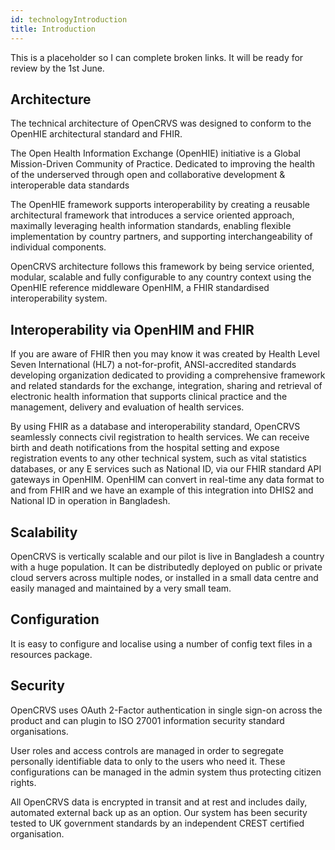 ```yaml
---
id: technologyIntroduction
title: Introduction
---
```



This is a placeholder so I can complete broken links. It will be ready for review by the 1st June.

## Architecture

The technical architecture of OpenCRVS was designed to conform to the OpenHIE architectural standard and FHIR.

The Open Health Information Exchange (OpenHIE) initiative is a Global Mission-Driven Community of Practice. Dedicated to improving the health of the underserved through open and collaborative development & interoperable data standards

The OpenHIE framework supports interoperability by creating a reusable architectural framework that introduces a service oriented approach, maximally leveraging health information standards, enabling flexible implementation by country partners, and supporting interchangeability of individual components.

OpenCRVS architecture follows this framework by being service oriented, modular, scalable and fully configurable to any country context using the OpenHIE reference middleware OpenHIM, a FHIR standardised interoperability system.

## Interoperability via OpenHIM and FHIR

If you are aware of FHIR then you may know it was created by Health Level Seven International (HL7) a not-for-profit, ANSI-accredited standards developing organization dedicated to providing a comprehensive framework and related standards for the exchange, integration, sharing and retrieval of electronic health information that supports clinical practice and the management, delivery and evaluation of health services.

By using FHIR as a database and interoperability standard, OpenCRVS seamlessly connects civil registration to health services. We can receive birth and death notifications from the hospital setting and expose registration events to any other technical system, such as vital statistics databases, or any E services such as National ID, via our FHIR standard API gateways in OpenHIM. OpenHIM can convert in real-time any data format to and from FHIR and we have an example of this integration into DHIS2 and National ID in operation in Bangladesh.

## Scalability

OpenCRVS is vertically scalable and our pilot is live in Bangladesh a country with a huge population. It can be distributedly deployed on public or private cloud servers across multiple nodes, or installed in a small data centre and easily managed and maintained by a very small team.

## Configuration

It is easy to configure and localise using a number of config text files in a resources package.

## Security

OpenCRVS uses OAuth 2-Factor authentication in single sign-on across the product and can plugin to ISO 27001 information security standard organisations.

User roles and access controls are managed in order to segregate personally identifiable data to only to the users who need it. These configurations can be managed in the admin system thus protecting citizen rights.

All OpenCRVS data is encrypted in transit and at rest and includes daily, automated external back up as an option. Our system has been security tested to UK government standards by an independent CREST certified organisation.
